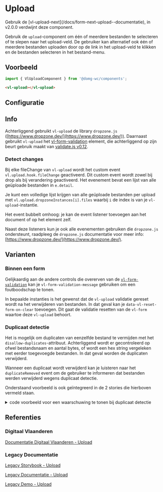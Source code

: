 
# Upload

<Alert title="Deprecated">
Gebruik de [vl-upload-next](/docs/form-next-upload--documentatie), in v2.0.0 verdwijnt deze component.
</Alert>

Gebruik de `upload`-component om één of meerdere bestanden te selecteren of te slepen naar het upload-veld. De gebruiker
kan alternatief ook één of meerdere bestanden uploaden door op de link in het upload-veld te klikken en de bestanden
selecteren in het bestand-menu.

## Voorbeeld

```js
import { VlUploadComponent } from '@domg-wc/components';
```

```html
<vl-upload></vl-upload>
```

<Canvas of={VlUploadStories.UploadDefault} />


## Configuratie

<ArgTypes of={VlUploadStories.UploadDefault} />


## Info

Achterliggend gebruikt `vl-upload` de library `dropzone.js` ([https://www.dropzone.dev/](https://www.dropzone.dev/)).
Daarnaast gebruikt `vl-upload` het [vl-form-validation](/docs/elements-form--form-validation) element, die
achterliggend op zijn beurt gebruik maakt van [validate.js v0.12](http://validatejs.org/).

### Detect changes

Bij elke fileChange van `vl-upload` wordt het custom event `vl.upload.hook.fileChange` geactiveerd. Dit custom event
wordt zowel bij drop als bij verandering geactiveerd. Het evenement bevat een lijst van alle geüploade bestanden
in `e.detail`.

Je kunt een volledige lijst krijgen van alle geüploade bestanden per upload met `vl.upload.dropzoneInstances[i].files`
waarbij `i` de index is van je `vl-upload`-instantie.

Het event bubbelt omhoog: je kan de event listener toevoegen aan het document of op het element zelf.

Naast deze listeners kun je ook alle evenementen gebruiken die `dropzone.js` ondersteunt, raadpleeg de `dropzone.js`
documentatie voor meer info: [https://www.dropzone.dev/](https://www.dropzone.dev/).


## Varianten

### Binnen een form

Gelijkaardig aan de andere controls die overerven van de [`vl-form-validation`](/docs/elements-form--form-validation) kan je
`vl-form-validation-message` gebruiken om een foutboodschap te tonen.

In bepaalde instanties is het gewenst dat de `vl-upload` validatie gereset wordt na het verwijderen van bestanden. In
dat geval kan je `data-vl-reset-form-on-clear` toevoegen. Dit gaat de validatie resetten van de `vl-form` waartoe
deze `vl-upload` behoort.

<Canvas of={VlUploadStories.UploadInForm} />

### Duplicaat detectie

Het is mogelijk om duplicaten van eenzelfde bestand te vermijden met het `disallow-duplicates`-attribuut. Achterliggend
wordt er gecontroleerd op ofwel bestandsnaam en aantal bytes, of wordt een hex string vergeleken met eerder toegevoegde
bestanden. In dat geval worden de duplicaten verwijderd.

Wanneer een duplicaat wordt verwijderd kan je luisteren naar het `duplicateRemoved` event om de gebruiker te informeren
dat bestanden werden verwijderd wegens duplicaat detectie.

Onderstaand voorbeeld is ook geïntegreerd in de 2 stories die hierboven vermeld staan.

<details>
    <summary>code voorbeeld voor een waarschuwing te tonen bij duplicaat detectie </summary>
    <Source code={addDuplicateWarning} language="ts" dark={true} format={true} />
</details>


## Referenties

### Digitaal Vlaanderen

[Documentatie Digitaal Vlaanderen - Upload](https://overheid.vlaanderen.be/webuniversum/v3/documentation/forms/vl-ui-upload)

### Legacy Documentatie

[Legacy Storybook - Upload](https://webcomponenten.omgeving.vlaanderen.be/storybook/?path=/docs/legacy-vl-upload--uig-2120)

[Legacy Documentatie - Upload](https://webcomponenten.omgeving.vlaanderen.be/doc/VlUpload.html)

[Legacy Demo - Upload](https://webcomponenten.omgeving.vlaanderen.be/demo/vl-upload.html)
